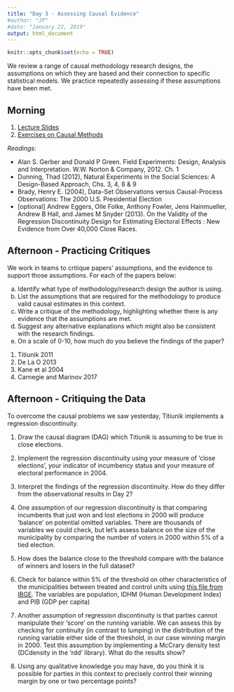 ```yaml
---
title: "Day 3 - Assessing Causal Evidence"
#author: "JP"
#date: "January 22, 2019"
output: html_document
---
```


```r
knitr::opts_chunk$set(echo = TRUE)
```

We review a range of causal methodology research designs, the assumptions on which they are based and their connection to specific statistical models. We practice repeatedly assessing if these assumptions have been met.

## Morning

1. [Lecture Slides](https://jonnyphillips.github.io/Causal_Critiques_2020/Day 3/Slides_Day_3_2024_v1.pdf)
2. [Exercises on Causal Methods](https://jonnyphillips.github.io/Causal_Critiques_2020/Day 3/Exercises_on_Causal_Methods.html)

*Readings:* 

- Alan S. Gerber and Donald P Green. Field Experiments: Design, Analysis and Interpretation.
W.W. Norton & Company, 2012. Ch. 1
- Dunning, Thad (2012), Natural Experiments in the Social Sciences: A Design-Based Approach, Chs. 3, 4, 8 & 9
- Brady, Henry E. (2004), Data-Set Observations versus Causal-Process Observations: The 2000 U.S. Presidential Election
- [optional] Andrew Eggers, Olle Folke, Anthony Fowler, Jens Hainmueller, Andrew B Hall, and James M Snyder (2013). On the Validity of the Regression Discontinuity Design for Estimating Electoral Effects : New Evidence from Over 40,000 Close Races.

## Afternoon - Practicing Critiques

We work in teams to critique papers' assumptions, and the evidence to support those assumptions. For each of the papers below:

(a) Identify what type of methodology/research design the author is using.
(b) List the assumptions that are required for the methodology to produce valid causal estimates in this context.
(b) Write a critique of the methodology, highlighting whether there is any evidence that the assumptions are met. 
(c) Suggest any alternative explanations which might also be consistent with the research findings.
(d) On a scale of 0-10, how much do you believe the findings of the paper?

1. Titiunik 2011
2. De La O 2013
3. Kane et al 2004
4. Carnegie and Marinov 2017

## Afternoon - Critiquing the Data

To overcome the causal problems we saw yesterday, Titiunik implements a regression discontinuity. 

1. Draw the causal diagram (DAG) which Titiunik is assuming to be true in close elections.

2. Implement the regression discontinuity using your measure of 'close elections', your indicator of incumbency status and your measure of electoral performance in 2004.

3. Interpret the findings of the regression discontinuity. How do they differ from the observational results in Day 2?

4. One assumption of our regression discontinuity is that comparing incumbents that just won and lost elections in 2000 will produce 'balance' on potential omitted variables. There are thousands of variables we could check, but let's assess balance on the size of the municipality by comparing the number of voters in 2000 within 5\% of a tied election.

5. How does the balance close to the threshold compare with the balance of winners and losers in the full dataset?

6. Check for balance within 5\% of the threshold on other characteristics of the municipalities between treated and control units using [this file from IBGE](https://jonnyphillips.github.io/Causal_Critiques_2020/Replication/Mun_data.csv). The variables are population, IDHM (Human Development Index) and PIB (GDP per capita)

7. Another assumption of regression discontinuity is that parties cannot manipulate their 'score' on the running variable. We can assess this by checking for continuity (in contrast to lumping) in the distribution of the running variable either side of the threshold, in our case winning margin in 2000. Test this assumption by implementing a McCrary density test (DCdensity in the 'rdd' library). What do the results show?
 
8. Using any qualitative knowledge you may have, do you think it is possible for parties in this context to precisely control their winning margin by one or two percentage points? 
